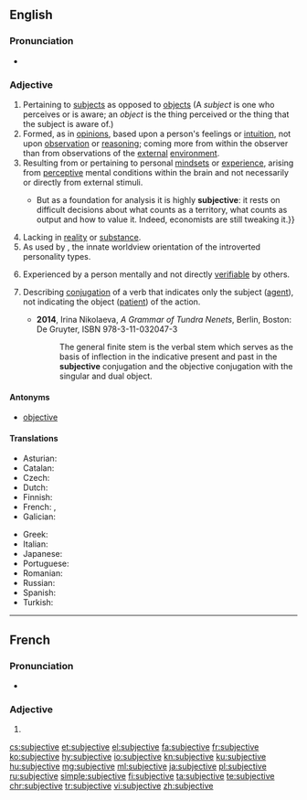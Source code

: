 ==English==

===Pronunciation===
* {{IPA|/səbˈdʒɛktɪv/|/sʌbˈdʒɛktɪv/|lang=en}}

===Adjective===
{{en-adj}}

# Pertaining to [[subject]]s as opposed to [[object]]s (A ''subject'' is one who perceives or is aware; an ''object'' is the thing perceived or the thing that the subject is aware of.)
# Formed, as in [[opinion]]s, based upon a person's feelings or [[intuition]], not upon [[observation]] or [[reasoning]]; coming more from within the observer than from observations of the [[external]] [[environment]].
# Resulting from or pertaining to personal [[mindset]]s or [[experience]], arising from [[perceptive]] mental conditions within the brain and not necessarily or directly from external stimuli.
#* {{quote-magazine|date=2013-08-03|volume=408|issue=8847|magazine={{w|The Economist}}
|title=[http://www.economist.com/news/finance-and-economics/21582498-america-has-changed-way-it-measures-gdp-boundary-problems Boundary problems]
|passage=Economics is a messy discipline: too fluid to be a science, too rigorous to be an art. Perhaps it is fitting that economists’ most-used metric, gross domestic product (GDP), is a tangle too.{{...}}But as a foundation for analysis it is highly '''subjective''': it rests on difficult decisions about what counts as a territory, what counts as output and how to value it. Indeed, economists are still tweaking it.}}
# Lacking in [[reality]] or [[substance]].
# As used by {{w|Carl Jung}}, the innate worldview orientation of the introverted personality types.
# {{context|philosophy|psychology|lang=en}} Experienced by a person mentally and not directly [[verifiable]] by others.
# {{senseid|en|type of conjugation}}{{context|linguistics|grammar|lang=en}} Describing [[conjugation]] of a verb that indicates only the subject ([[agent]]), not indicating the object ([[patient]]) of the action. {{gloss|In linguistic descriptions of [[Tundra Nenets]], among others.}}
#* '''2014''', Irina Nikolaeva, ''A Grammar of Tundra Nenets'', Berlin, Boston: De Gruyter, ISBN 978-3-11-032047-3
#*: The general finite stem is the verbal stem which serves as the basis of inflection in the indicative present and past in the '''subjective''' conjugation and the objective conjugation with the singular and dual object.

====Antonyms====
* [[objective]]

====Translations====
{{trans-top|pertaining to subjects}}
{{trans-mid}}
{{trans-bottom}}
{{trans-top|based upon subjective feelings or intuition}}
* Asturian: {{t|ast|suxetivu}}
* Catalan: {{t|ca|subjectiu}}
* Czech: {{t|cs|subjektivní}}
* Dutch: {{t+|nl|subjectief}}
* Finnish: {{t+|fi|subjektiivinen}}
* French: {{t+|fr|subjectif|m}}, {{t+|fr|subjective|f}}
* Galician: {{t|gl|subxectivo}}
{{trans-mid}}
* Greek: {{t+|el|υποκειμενικός|m}}
* Italian: {{t|it|subiettivo}}
* Japanese: {{t|ja|主観的な|tr=shukantekina|sc=Jpan}}
* Portuguese: {{t+|pt|subjetivo}}
* Romanian: {{t|ro|subiectiv}}
* Russian: {{t+|ru|субъекти́вный}}
* Spanish: {{t+|es|subjetivo}}
* Turkish: {{t+|tr|öznel}}
{{trans-bottom}}
{{trans-top|pertaining to personal mindsets or experience}}
{{trans-mid}}
{{trans-bottom}}
{{trans-top|lacking in reality or substance}}
{{trans-mid}}
{{trans-bottom}}
{{trans-top|as used by Carl Jung}}
{{trans-mid}}
{{trans-bottom}}
{{trans-top|experienced by a person mentally}}
{{trans-mid}}
{{trans-bottom}}

----

==French==

===Pronunciation===
* {{IPA|/syb.ʒɛk.tiv/|lang=fr}}

===Adjective===
{{head|fr|adjective form}}

# {{feminine singular of|subjectif|lang=fr}}

[[cs:subjective]]
[[et:subjective]]
[[el:subjective]]
[[fa:subjective]]
[[fr:subjective]]
[[ko:subjective]]
[[hy:subjective]]
[[io:subjective]]
[[kn:subjective]]
[[ku:subjective]]
[[hu:subjective]]
[[mg:subjective]]
[[ml:subjective]]
[[ja:subjective]]
[[pl:subjective]]
[[ru:subjective]]
[[simple:subjective]]
[[fi:subjective]]
[[ta:subjective]]
[[te:subjective]]
[[chr:subjective]]
[[tr:subjective]]
[[vi:subjective]]
[[zh:subjective]]